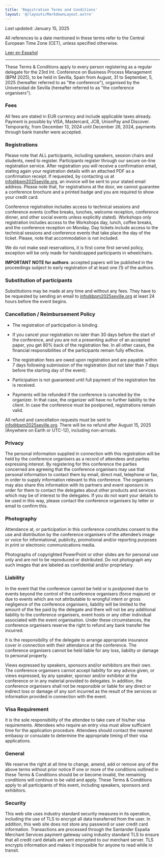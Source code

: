 ```yaml
---
title: 'Registration Terms and Conditions'
layout: '@/layouts/MarkdownLayout.astro'
---
```


_Last updated_: January 15, 2025

All references to a date mentioned in these terms refer to the Central European Time Zone (CET), unless specified otherwise.

[Leer en Español](./es/)

---

These Terms & Conditions apply to every person registering as a regular delegate for the 23rd Int. Conference on Business Process Management (BPM 2025), to be held in Sevilla, Spain from August, 31 to September, 5, 2025 (hereafter referred to as "the conference"), organised by the Universidad de Sevilla (hereafter referred to as "the conference organisers").

### Fees

All fees are stated in EUR currency and include applicable taxes already.
Payment is possible by VISA, Mastercard, JCB, UnionPay and Discover.
Temporarily, from December 13, 2024 until December 26, 2024, payments through bank transfer were accepted.

### Registrations

Please note that ALL participants, including speakers, session chairs and students, need to register. Participants register through our secure on-line registration service. After registration you will receive a confirmation email, stating again your registration details with an attached PDF as a confirmation receipt. If requested, by contacting us at info@bpm2025seville.org, an invoice will be sent to your stated email address. Please note that, for registrations at the door, we cannot guarantee a conference brochure and a printed badge and you are required to show your credit card.

Conference registration includes access to technical sessions and conference events (coffee breaks, lunches, welcome reception, conference dinner, and other social events unless explicitly stated). Workshops only registration includes access to the Workshops day, lunch, coffee breaks, and the conference reception on Monday. Day tickets include access to the technical sessions and conference events that take place the day of the ticket. Please, note that accommodation is not included.

We do not make seat reservations, it is first come first served policy, exception will be only made for handicapped participants in wheelchairs.

**IMPORTANT NOTE for authors**: accepted papers will be published in the proceedings subject to early registration of at least one (1) of the authors.

### Substitution of participants

Substitutions may be made at any time and without any fees. They have to be requested by sending an email to info@bpm2025seville.org at least 24 hours before the event begins.

### Cancellation / Reimbursement Policy

* The registration of participation is binding.

* If you cancel your registration no later than 30 days before the start of the conference, and you are not a presenting author of an accepted paper, you get 80% back of the registration fee. In all other cases, the financial responsibilities of the participants remain fully effective.

* The registration fees are owed upon registration and are payable within 7 days following submission of the registration (but not later than 7 days before the starting day of the event).

* Participation is not guaranteed until full payment of the registration fee is received.

* Payments will be refunded if the conference is canceled by the organizer. In that case, the organizer will have no further liability to the client. In case the conference must be postponed, registrations remain valid.

All refund and cancellation requests must be sent to info@bpm2025seville.org.
There will be no refund after August 15, 2025 (Anywhere on Earth or UTC-12), including non-arrivals.

### Privacy

The personal information supplied in connection with this registration will be held by the conference organisers as a record of attendees and parties expressing interest. By registering for this conference the parties concerned are agreeing that the conference organisers may use that personal information to contact them by email, direct mail, telephone or fax, in order to supply information relevant to this conference.
The organisers may also share this information with its partners and event sponsors in order for them to contact the delegates about other products and services which may be of interest to the delegates. If you do not want your details to be used in this way, please contact the conference organisers by letter or email to confirm this.

### Photography

Attendance at, or participation in this conference constitutes consent to the use and distribution by the conference organisers of the attendee’s image or voice for informational, publicity, promotional and/or reporting purposes in print or electronic communications media. 

Photographs of copyrighted PowerPoint or other slides are for personal use only and are not to be reproduced or distributed. Do not photograph any such images that are labeled as confidential and/or proprietary.

### Liability

In the event that the conference cannot be held or is postponed due to events beyond the control of the conference organisers (force majeure) or due to events which are not attributable to wrongful intent or gross negligence of the conference organisers, liability will be limited to the amount of the fee paid by the delegate and there will not be any additional liability to the conference organisers, event hosts or any other individual associated with the event organisation. Under these circumstances, the conference organisers reserve the right to refund any bank transfer fee incurred.

It is the responsibility of the delegate to arrange appropriate insurance cover in connection with their attendance at the conference. The conference organisers cannot be held liable for any loss, liability or damage to personal property.

Views expressed by speakers, sponsors and/or exhibitors are their own. The conference organisers cannot accept liability for any advice given, or views expressed, by any speaker, sponsor and/or exhibitor at the conference or in any material provided to delegates. In addition, the conference organisers shall not be responsible or liable for any direct or indirect loss or damage of any sort incurred as the result of the services or information provided in connection with the event.

### Visa Requirement

It is the sole responsibility of the attendee to take care of his/her visa requirements. Attendees who require an entry visa must allow sufficient time for the application procedure. Attendees should contact the nearest embassy or consulate to determine the appropriate timing of their visa applications.

### General

We reserve the right at all time to change, amend, add or remove any of the above terms without prior notice If one or more of the conditions outlined in these Terms & Conditions should be or become invalid, the remaining conditions will continue to be valid and apply. These Terms & Conditions apply to all participants of this event, including speakers, sponsors and exhibitors.

### Security

This web site uses industry standard security measures in its operation, including the use of TLS to encrypt all data transferred from the user. In addition, this web site does not store any password or user credit card information. Transactions are processed through the Santander España Merchant Services payment gateway using industry standard TLS to ensure that all credit card details are sent encrypted to our merchant server. TLS encrypts information and makes it impossible for anyone to read while in transit.
